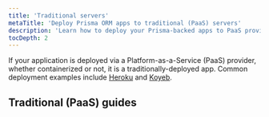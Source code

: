 ```yaml
---
title: 'Traditional servers'
metaTitle: 'Deploy Prisma ORM apps to traditional (PaaS) servers'
description: 'Learn how to deploy your Prisma-backed apps to PaaS providers like Heroku, Koyeb, or AWS EC2'
tocDepth: 2
---
```


<TopBlock title={frontMatter.title}>

If your application is deployed via a Platform-as-a-Service (PaaS) provider, whether containerized or not, it is a traditionally-deployed app. Common deployment examples include [Heroku](/orm/prisma-client/deployment/traditional/deploy-to-heroku) and [Koyeb](/orm/prisma-client/deployment/traditional/deploy-to-koyeb).

</TopBlock>

## Traditional (PaaS) guides

<Subsections />
